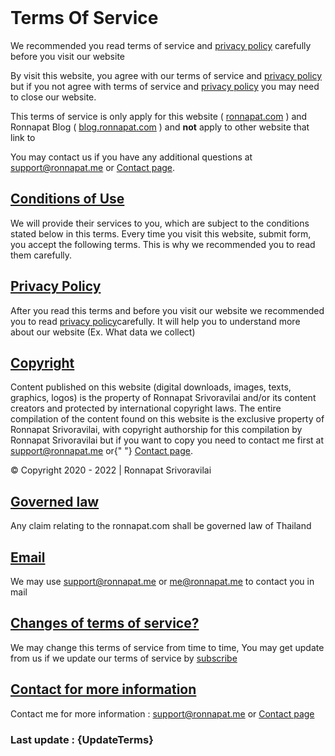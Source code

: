 
<Head title="Terms" />
<Navbar lantoshow={langenus} pathname="en-us" page="/terms" />
<Layout>
<br />

# Terms Of Service

We recommended you read terms of service and [privacy policy](/en-us/privacy) carefully before you visit our website

By visit this website, you agree with our terms of service and [privacy policy](/en-us/privacy) but if you not agree with terms of service and [privacy policy](/en-us/privacy) you may need to close our website.

This terms of service is only apply for this website ( [ronnapat.com](https://ronnapat.com/) ) and Ronnapat Blog ( [blog.ronnapat.com](https://blog.ronnapat.com/) ) and __not__ apply to other website that link to

You may contact us if you have any additional questions at [support@ronnapat.me](mailto:support@ronnapat.me) or [Contact page](/contact).

<div id="conditions-of-use"></div>

## [Conditions of Use](#conditions-of-use)


We will provide their services to you, which are subject to the conditions stated below in this terms. Every time you visit this website, submit form, you accept the following terms. This is why we recommended you to read them carefully.

<div id="privacy-policy"></div>

## [Privacy Policy](#privacy-policy)


After you read this terms and before you visit our website we recommended you to read [privacy policy](/en-us/privacy)carefully. It will help you to understand more about our website (Ex. What data we collect)

<div id="copyright"></div>

## [Copyright](#copyright)


Content published on this website (digital downloads, images, texts, graphics, logos) is the property of Ronnapat Srivoravilai and/or its content creators and protected by international copyright laws. The entire compilation of the content found on this website is the exclusive property of Ronnapat Srivoravilai, with copyright authorship for this compilation by Ronnapat Srivoravilai but if you want to copy you need to contact me first at [support@ronnapat.me](mailto:support@ronnapat.me) or{" "} [Contact page](/contact).

© Copyright 2020 - 2022 | Ronnapat Srivoravilai

<div id="governed-law"></div>

## [Governed law](#governed-law)


Any claim relating to the ronnapat.com shall be governed law of Thailand

<div id="email"></div>

## [Email](#email)


We may use [support@ronnapat.me](mailto:support@ronnapat.me) or [me@ronnapat.me](mailto:me@ronnapat.me) to contact you in mail

<div id="changes-of-terms-of-service"></div>

## [Changes of terms of service?](#changes-of-terms-of-service)


We may change this terms of service from time to time, You may get update from us if we update our terms of service by [subscribe](/en-us/#sub)

<div id="contact-for-more-information"></div>

## [Contact for more information](#contact-for-more-information)


Contact me for more information : [support@ronnapat.me](mailto:support@ronnapat.me) or [Contact page](/contact)

### Last update : {UpdateTerms}

<br />
</Layout>
<Footer paht="en-us" />